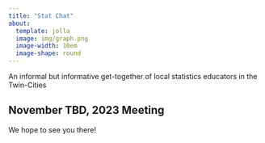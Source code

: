 ```yaml
---
title: "Stat Chat"
about:
  template: jolla
  image: img/graph.png
  image-width: 10em
  image-shape: round
---
```


An informal but informative get-together of local statistics educators in the Twin-Cities

## November TBD, 2023 Meeting

We hope to see you there!

<!-- If you plan to attend, [please RSVP by signing up to bring food or beverage to share](https://docs.google.com/spreadsheets/d/1Y09XZuKQyMPYnLZKgNV8cs2Bu3wY6Vr-Q1ZvM_8lUpE/edit#gid=0).  And please spread the word among any colleagues that may be interested in the night's topics. -->

<!-- <div style="border: 1px solid black; background-color: #EEFF41; padding: 10px;"> -->

<!-- **Parking options:** -->

<!-- Free street parking is available around campus. Amelia McNemara (our StatChat host) recommends Summit Ave or Goodrich Ave west of Cretin. For example, enter 2214 Goodrich Ave into your GPS to get to the block of Goodrich she is suggesting. **_However, Summit Ave has free parking on the South side, North is residential and tow-away. Goodrich Ave is free on North side._** -->

<!-- Paid parking is available in the Anderson Parking Facility for $1.55/hour. Park your car, then pay at the automated kiosk (license plate number required). There will be many spaces available, and the garage is across the street from where we will meet. -->

<!-- **Finding the room:** -->

<!-- We will be meeting in OSS, which is one of two connected science buildings at the corner of Summit and Cretin avenues. The building closest to the Anderson parking facility is OWS, the one closer to Summit is OSS. The two buildings (OWS and OSS) share the numbering, so there is no danger in getting to a wrong 226. Anything 250 and up will be OWS, below: OSS. If you are around rooms below 250, walk through the connecting hallway/skyway (noticeable because of all the windows) to the other building. -->

<!-- </div> -->
